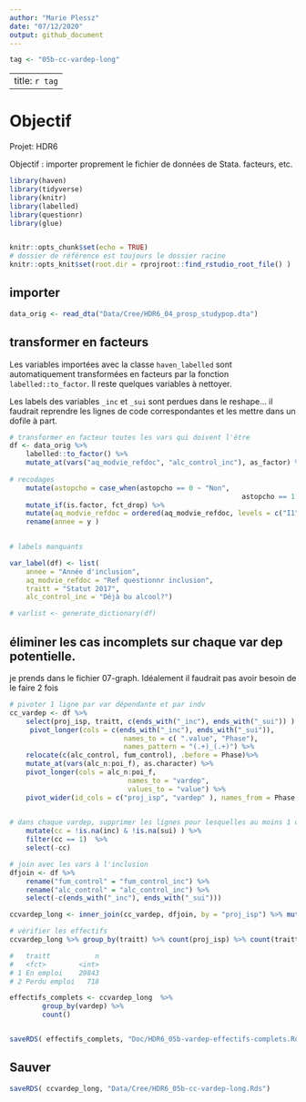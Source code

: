 ```yaml
---
author: "Marie Plessz"
date: "07/12/2020"
output: github_document
---
```


```r
tag <- "05b-cc-vardep-long"
```

---
title: `r tag`
---

# Objectif
Projet: HDR6

Objectif : importer proprement le fichier de données de Stata. facteurs, etc.

```r

library(haven)
library(tidyverse)
library(knitr)
library(labelled)
library(questionr)
library(glue)


knitr::opts_chunk$set(echo = TRUE)
# dossier de référence est toujours le dossier racine
knitr::opts_knit$set(root.dir = rprojroot::find_rstudio_root_file() )
```
## importer

```r
data_orig <- read_dta("Data/Cree/HDR6_04_prosp_studypop.dta")
```
## transformer en facteurs
Les variables importées avec la classe `haven_labelled` sont automatiquement transformées en facteurs par la fonction  `labelled::to_factor`. Il reste quelques variables à nettoyer.

Les labels des variables `_inc` et `_sui` sont perdues dans le reshape... il faudrait reprendre les lignes de code correspondantes et les mettre dans un dofile à part.

```r

# transformer en facteur toutes les vars qui doivent l'être
df <- data_orig %>% 
	labelled::to_factor() %>% 
	mutate_at(vars("aq_modvie_refdoc", "alc_control_inc"), as_factor) %>% 
	
# recodages 	
	mutate(astopcho = case_when(astopcho == 0 ~ "Non",
														 astopcho == 1 ~ "Oui"	)) %>% 
	mutate_if(is.factor, fct_drop) %>% 
	mutate(aq_modvie_refdoc = ordered(aq_modvie_refdoc, levels = c("I1", "I2", "I3"))) %>% 
	rename(annee = y )  

	 
# labels manquants

var_label(df) <- list(
	annee = "Année d'inclusion",
	aq_modvie_refdoc = "Ref questionnr inclusion",
	traitt = "Statut 2017", 
	alc_control_inc = "Déjà bu alcool?")

```

```r
# varlist <- generate_dictionary(df)

```
## éliminer les cas incomplets sur chaque var dep potentielle.
je prends dans le fichier 07-graph. Idéalement il faudrait pas avoir besoin de le faire 2 fois

```r

# pivoter 1 ligne par var dépendante et par indv
cc_vardep <- df %>% 
	select(proj_isp, traitt, c(ends_with("_inc"), ends_with("_sui")) ) %>% 
	 pivot_longer(cols = c(ends_with("_inc"), ends_with("_sui")),
							names_to = c( ".value", "Phase"),
							names_pattern = "(.+)_(.+)") %>% 
	relocate(c(alc_control, fum_control), .before = Phase)%>% 
	mutate_at(vars(alc_n:poi_f), as.character) %>% 
	pivot_longer(cols = alc_n:poi_f, 
							 names_to = "vardep",
							 values_to = "value") %>% 
	pivot_wider(id_cols = c("proj_isp", "vardep" ), names_from = Phase, values_from = value) %>% 

	
# dans chaque vardep, supprimer les lignes pour lesquelles au moins 1 obs est manquante 
	mutate(cc = !is.na(inc) & !is.na(sui) ) %>% 
	filter(cc == 1)  %>% 
	select(-cc) 

# join avec les vars à l'inclusion
dfjoin <- df %>% 
	rename("fum_control" = "fum_control_inc") %>% 
	rename("alc_control" = "alc_control_inc") %>% 	
	select(-c(ends_with("_inc"), ends_with("_sui")))


```

```r
ccvardep_long <- inner_join(cc_vardep, dfjoin, by = "proj_isp") %>% mutate(vardep = as.factor(vardep))
```


```r
# vérifier les effectifs 
ccvardep_long %>% group_by(traitt) %>% count(proj_isp) %>% count(traitt)

#   traitt           n
#   <fct>        <int>
# 1 En emploi    29843
# 2 Perdu emploi   718

effectifs_complets <- ccvardep_long  %>% 
 		group_by(vardep) %>% 
 		count() 


saveRDS( effectifs_complets, "Doc/HDR6_05b-vardep-effectifs-complets.Rds")

```




## Sauver
```r
saveRDS( ccvardep_long, "Data/Cree/HDR6_05b-cc-vardep-long.Rds")


```

